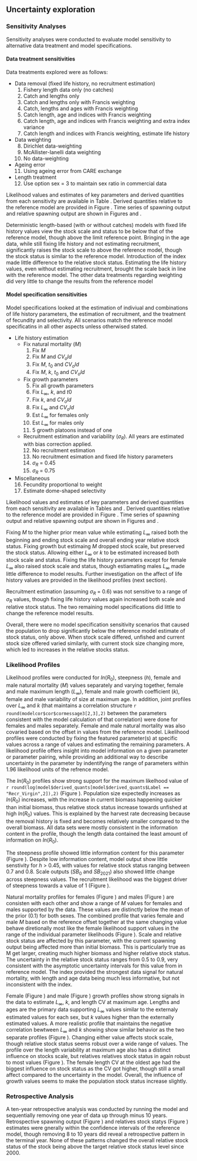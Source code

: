 ## Uncertainty exploration


### Sensitivity Analyses
Sensitivity analyses were conducted to evaluate model sensitivity to alternative data treatment and model specifications.

#### Data treatment sensitivities
Data treatments explored were as follows:

- Data removal (fixed life history, no recruitment estimation) 
	1. Fishery length data only (no catches)
  	2. Catch and lengths only
  	3. Catch and lengths only with Francis weighting
  	4. Catch, lengths and ages with Francis weighting
  	5. Catch length, age and indices with Francis weighting
  	6. Catch length, age and indices with Francis weighting and extra index variance
  	7. Catch length and indices with Francis weighting, estimate life history
- Data weighting
  	8. Dirichlet data-weighting
  	9. McAllister-Ianelli data weighting
  	10. No data-weighting
- Ageing error
  	11. Using ageing error from CARE exchange
- Length treatment
	12. Use option sex = 3 to maintain sex ratio in commercial data  

Likelihood values and estimates of key parameters and derived quantities from each sensitivity are available in Table \ref{tab:data_sensis}. Derived quantities relative to the reference model are provided in Figure \ref{fig:sensi-data-RE}. Time series of spawning output and relative spawning output are shown in Figures \ref{fig:sensi-data-ssb} and \ref{fig:sensi-data-depl}.

Deterministic length-based (with or without catches) models with fixed life history values view the stock scale and status to be below that of the reference model, though above the limit reference point. Bringing in the age data, while still fixing life history and not estimating recruitment, significantly raises the stock scale to above the reference model, though the stock status is similar to the reference model. Introduction of the index made little difference to the relative stock status. Estimating the life history values, even without estimating recruitment, brought the scale back in line with the reference model. The other data treatments regarding weighting did very little to change the results from the reference model


#### Model specification sensitivities
Model specifications looked at the estimation of indiviual and combinations of life history parameters, the estimation of recruitment, and the treatment of fecundity and selectivity. All scenarios match the reference model specificatins in all other aspects unless otherwised stated.

- Life history estimation
	- Fix natural mortality ($M$)
		1. Fix $M$ 
		2. Fix $M$ and $CV_old$
		3. Fix $M$, $t_0$ and $CV_old$
		4. Fix $M$, $k$, $t_0$ and $CV_old$ 
	- Fix growth parameters
		5. Fix all growth parameters
	 	6. Fix $L_{\infty}$, $k$, and $t0$
	 	7. Fix $k$, and $CV_old$
	 	8. Fix $L_{\infty}$ and $CV_old$
	 	9. Est $L_{\infty}$ for females only
	 	10. Est $L_{\infty}$ for males only
	 	11. 5 growth platoons instead of one
	- Recruitment estimation and variability ($\sigma_R$). All years are estimated with bias correction applied.
	 	12. No recruitment estimation
	 	13. No recruitment esimation and fixed life history parameters
	 	14. $\sigma_R$ = 0.45
	 	15. $\sigma_R$ = 0.75	
- Miscellaneous
	16. Fecundity proportional to weight
	17. Estimate dome-shaped selectivity
	
Likelihood values and estimates of key parameters and derived quantities from each sensitivity are available in Tables \ref{tab:modspec_LH_sensis} and \ref{tab:modspec_RecMisc_sensis}. Derived quantities relative to the reference model are provided in Figure \ref{fig:sensi-modspec-RE}. Time series of spawning output and relative spawning output are shown in Figures \ref{fig:sensi-modspec-ssb} and \ref{fig:sensi-modspec-depl}.

Fixing $M$ to the higher prior mean value while estimating $L_{\infty}$ raised both the beginning and ending stock scale and overall ending year relative stock status. Fixing growth but estimaing $M$ dropped stock scale, but preserved the stock status. Allowing either $L_{\infty}$ or $k$ to be estimated increased both stock scale and status. Fixing the life history parameters except for female $L_{\infty}$ also raised stock scale and status, though estiamating males $L_{\infty}$ made little difference to model results. Further investigation on the affect of life history values are provided in the likelihood profiles (next section).

Recruitment estimation (assuming $\sigma_R$ = 0.6) was not sensitive to a range of $\sigma_R$ values, though fixing life history values again increased both scale and relative stock status. The two remaining model specifications did little to change the reference model results.

Overall, there were no model specification sensitivity scenarios that caused the population to drop significantly below the reference model estimate of stock status, only above. When stock scale differed, unfished and current stock size offered varied similarly, with current stock size changing more, which led to increases in the relative stocks status. 


### Likelihood Profiles
Likelihood profiles were conducted for $ln(R_0)$, steepness ($h$), female and male natural mortality ($M$) values separately and varying together, female and male maximum length ($L_{\infty}$), female and male growth coefficient ($k$), female and male variability of size at maximum age. In addition, joint profiles over  $L_{\infty}$ and $k$ (that maintains a correlation structure `r round(modelcor$cor$cormessage3[2,3],2)` between the parameters consistent with the model calculation of that correlation) were done for females and males separately. Female and male natural mortality was also covaried based on the offset in values from the reference model. Likelihood profiles were conducted by fixing the featured parameter(s) at specific values across a range of values and estimating the remaining parameters. A likelihood profile offers insight into model information on a given parameter or parameter pairing, while providing an additional way to describe uncertainty in the parameter by indentifying the range of parameters within 1.96 likelihood units of the refrence model.

The $ln(R_0)$ profiles show strong support for the maximum likelhood value of `r round(log(model$derived_quants[model$derived_quants$Label == "Recr_Virgin",2]),2)` (Figure \ref{fig:r0-profile-combo}). Population size expectedly increases as $ln(R_0)$ increases, with the increase in current biomass happening quicker than initial biomass, thus relative stock status increase towards unfished at high $ln(R_0)$ values. This is explained by the harvest rate decreasing because the removal history is fixed and becomes relatively smaller compared to the overall biomass. All data sets were mostly consistent in the information content in the profile, though the length data contained the least amount of information on $ln(R_0)$.

The steepness profile showed little information content for this parameter (Figure \ref{fig:steepness-profile-combo}). Despite low information content, model output show little senstivity for $h$ > 0.45, with values for relative stock status ranging between 0.7 and 0.8. Scale outputs ($SB_0$ and $SB_2021$) also showed little change across steepness values. The recruitment likelihood was the biggest driver of steepness towards a value of 1 (Figure \ref{fig:steepness-profile-combo}). 

Natural mortality profiles for females (Figure \ref{fig:M_f-profile-combo}) and males (Figure \ref{fig:M_m-profile-combo}) are consisten with each other and show a range of $M$ values for females and males supported by the data. These values are distinctly below the mean of the prior (0.1) for both sexes. The combined profile that varies female and male $M$ based on the reference offset together at the same changing value behave diretionally most like the female likelihood support values in the range of the individual parameter likelihoods (Figure \ref{fig:M-multiprofile-combo}). Scale and relative stock status are affected by this parameter, with the current spawning output being affected more than initial biomass. This is particularly true as M get larger, creating much higher biomass and higher relative stock status. The uncertainty in the relative stock status ranges from 0.5 to 0.9, very consistent with the asymptotic uncertainty intervals for this value from in reference model. The index provided the strongest data signal for natural mortality, with length and age data being much less informative, but not inconsistent with the index.

Female (Figure \ref{fig:Linf_F-profile-combo}) and male (Figure \ref{fig:Linf_M-profile-combo}) growth profiles show strong signals in the data to estimate $L_{\infty}$, $k$, and length CV at maximum age. Lengths and ages are the primary data supporting $L_{\infty}$ values similar to the externaly estimated values for each sex, but $k$ values higher than the externally estimated values. A more realistic profile that maintains the negative correlation bewtween $L_{\infty}$ and $k$ showing show similar behavior as the two separate profiles (Figure \ref{fig:Linf_k_f-profile}). Changing either value affects stock scale, though relative stock status seems robust over a wide range of values. The profile over the length variability at maximum age also has a distinct influence on stocks scale, but relatives relatives stock status in again robust to most values (Figure \ref{fig:CVold_f-profile-combo}). The female length CV at the oldest age had the biggest influence on stock status as the CV got higher, though still a small affect compared to the uncertainty in the model. Overall, the influence of growth values seems to make the population stock status increase slightly.


### Retrospective Analysis

A ten-year retrospective analysis was conducted by running the model and sequentially removing one year of data up through minus 10 years. Retrospective spawning output (Figure \ref{fig:retro-ssb}) and relatives stock statys (Figure \ref{fig:retro-depl}) estimates were gnerally within the confidence intervals of the reference model, though removing 8 to 10 years did reveal a retrospective pattern in the terminal year. None of these patterns changed the overall relative stock status of the stock being above the target relative stock status level since 2000.

